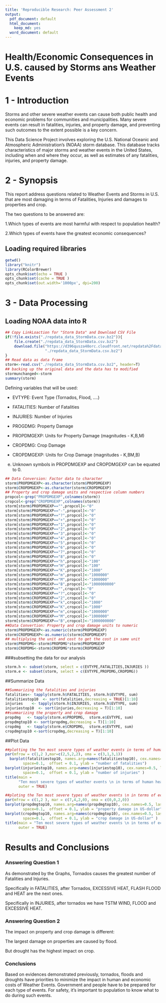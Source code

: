 ---
title: 'Reproducible Research: Peer Assessment 2'
output:
  pdf_document: default
  html_document:
    keep_md: yes
  word_document: default
---
# Health/Economic Consequences in U.S. caused by Storms ans Weather Events



# 1 - Introduction
Storms and other severe weather events can cause both public health and economic problems for communities and municipalities. Many severe events can result in fatalities, injuries, and property damage, and preventing such outcomes to the extent possible is a key concern.

This Data Science Project involves exploring the U.S. National Oceanic and Atmospheric Administration's (NOAA) storm database. This database tracks characteristics of major storms and weather events in the United States, including when and where they occur, as well as estimates of any fatalities, injuries, and property damage.

# 2 - Synopsis
This report address questions related to Weather Events and Storms in U.S. that are most damaging in terms of Fatalities, Injuries and damages to properties and crop.

The two questions to be answered are:

1.Which types of events are most harmful with respect to population health?

2.Which types of events have the greatest economic consequences?

## Loading required libraries

```{r, echo=TRUE}
getwd()
library("knitr")
library(RColorBrewer)
opts_chunk$set(echo = TRUE )
opts_chunk$set(cache = TRUE )
opts_chunk$set(out.width='1000px', dpi=200)
```
# 3 - Data Processing

## Loading NOAA data into R

```{r, echo=TRUE,cache=TRUE}
## Copy LinkLoaction for "Storm Data" and Download CSV File
if(!file.exists("./repdata_data_StormData.csv.bz2")){
    file.create("./repdata_data_StormData.csv.bz2")
    download.file("https://d396qusza40orc.cloudfront.net/repdata%2Fdata%2FStormData.csv.bz2",
                  "./repdata_data_StormData.csv.bz2")
}
## Read data as data frame
storm<-read.csv("./repdata_data_StormData.csv.bz2", header=T)
## backing up the original data and the data has to modified
stormunchanged<-storm
summary(storm)
```
Defining variables that will be used:

- EVTYPE: Event Type (Tornados, Flood, ....)

- FATALITIES: Number of Fatalities

- INJURIES: Number of Injuries

- PROGDMG: Property Damage

- PROPDMGEXP: Units for Property Damage (magnitudes - K,B,M)

- CROPDMG: Crop Damage

- CROPDMGEXP: Units for Crop Damage (magnitudes - K,BM,B)

e) Unknown symbols in PROPDMGEXP and CROPDMGEXP can be equated to 0.

```{r}
## Data Conversion: Factor data to character
storm$PROPDMGEXP<-as.character(storm$PROPDMGEXP)
storm$CROPDMGEXP<-as.character(storm$CROPDMGEXP)
## Property and crop damage units and respective column numbers
propcol<-grep("PROPDMGEXP",colnames(storm))
cropcol<-grep("CROPDMGEXP",colnames(storm))
storm[storm$PROPDMGEXP=="",propcol]<-"0"
storm[storm$PROPDMGEXP=="-",propcol]<-"0"
storm[storm$PROPDMGEXP=="?",propcol]<-"0"
storm[storm$PROPDMGEXP=="+",propcol]<-"0"
storm[storm$PROPDMGEXP=="1",propcol]<-"0"
storm[storm$PROPDMGEXP=="2",propcol]<-"0"
storm[storm$PROPDMGEXP=="3",propcol]<-"0"
storm[storm$PROPDMGEXP=="4",propcol]<-"0"
storm[storm$PROPDMGEXP=="5",propcol]<-"0"
storm[storm$PROPDMGEXP=="6",propcol]<-"0"
storm[storm$PROPDMGEXP=="7",propcol]<-"0"
storm[storm$PROPDMGEXP=="8",propcol]<-"0"
storm[storm$PROPDMGEXP=="h",propcol]<-"100"
storm[storm$PROPDMGEXP=="H",propcol]<-"100"
storm[storm$PROPDMGEXP=="K",propcol]<-"1000"
storm[storm$PROPDMGEXP=="m",propcol]<-"1000000"
storm[storm$PROPDMGEXP=="M",propcol]<-"1000000"
storm[storm$PROPDMGEXP=="B",propcol]<-"1000000000"
storm[storm$CROPDMGEXP=="",cropcol]<-"0"
storm[storm$CROPDMGEXP=="?",cropcol]<-"0"
storm[storm$CROPDMGEXP=="2",cropcol]<-"0"
storm[storm$CROPDMGEXP=="k",cropcol]<-"1000"
storm[storm$CROPDMGEXP=="K",cropcol]<-"1000"
storm[storm$CROPDMGEXP=="m",cropcol]<-"1000000"
storm[storm$CROPDMGEXP=="M",cropcol]<-"1000000"
storm[storm$CROPDMGEXP=="B",cropcol]<-"1000000000"
##Data Convertion: Property and crop damage units to numeric
storm$PROPDMGEXP<-as.numeric(storm$PROPDMGEXP)
storm$CROPDMGEXP<-as.numeric(storm$CROPDMGEXP)
## multiplying the unit and cost to get the cost in same unit
storm$PROPDMG<-storm$PROPDMG*storm$PROPDMGEXP
storm$CROPDMG<-storm$CROPDMG*storm$CROPDMGEXP
```
 
###subsetting the data for our analysis
```{r}
storm.h <- subset(storm, select = c(EVTYPE,FATALITIES,INJURIES ))
storm.e <- subset(storm, select = c(EVTYPE,PROPDMG,CROPDMG))
```

##Summarize Data
```{r}
##Summarizing the fatalities and injuries
fatalities<- tapply(storm.h$FATALITIES, storm.h$EVTYPE, sum)
fatalitiestop10  <- sort(fatalities,decreasing = TRUE)[1:10]
injuries    <- tapply(storm.h$INJURIES, storm.h$EVTYPE, sum)
injuriestop10  <- sort(injuries,decreasing = T)[1:10]
##summarizing the property and crop damage
propdmg   <- tapply(storm.e$PROPDMG,  storm.e$EVTYPE, sum)
propdmgtop10 <- sort(propdmg,decreasing = T)[1:10]
cropdmg   <- tapply(storm.e$CROPDMG,  storm.e$EVTYPE, sum)
cropdmgtop10 <-sort(cropdmg,decreasing = T)[1:10]
```

##Plot Data
```{r}
##plotting the Ten most severe types of weather events in terms of human health impacts
par(mfrow = c(1,2 ),mar=c(2,5,2,2), oma = c(3,1,3,1))
  barplot(fatalitiestop10, names.arg=names(fatalitiestop10), cex.names=0.5, las=3, col = heat.colors(10), 
        space=0.1,  offset = 0.1, ylab = "number of fatalities")
barplot(injuriestop10, names.arg=names(injuriestop10), cex.names=0.5, las=3, col = heat.colors(10), 
        space=0.1,  offset = 0.1, ylab = "number of injuries" )
title(main = 
      "Ten most severe types of weather events \n in terms of human health impacts",
      outer = TRUE)
```

```{r}
##ploting the Ten most severe types of weather events \n in terms of economic loss
par(mfrow = c(1,2 ), mar = c(7,4,2,0), oma = c(0,0,2,0))
barplot(propdmgtop10, names.arg=names(propdmgtop10), cex.names=0.5, las=3, col = terrain.colors(10), 
        space=0.1,  offset = 0.1, ylab = "property damage in US-dollar")
barplot(cropdmgtop10, names.arg=names(cropdmgtop10), cex.names=0.5, las=3, col = grey.colors(10), 
        space=0.1,  offset = 0.1, ylab = "crop damage in US-dollar" )
title(main = "Ten most severe types of weather events \n in terms of economic loss",
      outer = TRUE)
```
# Results and Conclusions

### Answering Question 1
As demonstrated by the Graphs, Tornados causes the greatest number of Fatalities and Injuries. 

Specifically in FATALITIES, after Tornados, EXCESSIVE HEAT, FLASH FLOOD and HEAT are the next ones.

Specifically in INJURIES, after tornados we have TSTM WIND, FLOOD and EXCESSIVE HEAT. 

### Answering Question 2
The impact on property and crop damage is different: 

The largest damage on properties are caused by flood.

But drought has the highest impact on crop.

### Conclusions
Based on evidences demonstrated previously, tornados, floods and droughts have priorities to minimize the impact in human and economic costs of Weather Events. Government and people have to be prepared for each type of events. For safety, it's important to population to know what to do during such events.
